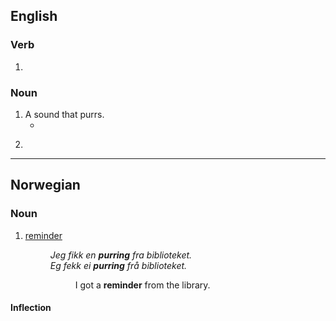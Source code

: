 ==English==

===Verb===
{{head|en|present participle}}

# {{present participle of|purr|lang=en|nocat=1}}

===Noun===
{{en-noun}}

# A sound that purrs.
#* {{quote-journal|date=February 14, 2008|author=Ben Ratliff|title=Upholding the Standards of Smooth Jazz Purists|work=New York Times|url=http://www.nytimes.com/2008/02/14/arts/music/14kenn.html
|passage=Kenny G is a dull but wickedly consistent musician: automatic with his tremulous phrasing and canned licks, which formed fast, organized roils during his unaccompanied solos; melismatic '''purrings''' of the melody on ballads; and gospel phrases in R&B songs.}}
# {{lb|en|sports}} {{synonym of|shin-kicking|lang=en}}

----

==Norwegian==

===Noun===
{{head|no|noun}}

# [[reminder]]
#: ''Jeg fikk en '''purring''' fra biblioteket.'' {{qualifier|Bokmål}}
#: ''Eg fekk ei '''purring''' frå biblioteket.'' {{qualifier|Nynorsk}}
#:: I got a '''reminder''' from the library.

====Inflection====
{{no-noun-infl|nb-class=f1|nb-class2=m1|nn-class=f3}}
